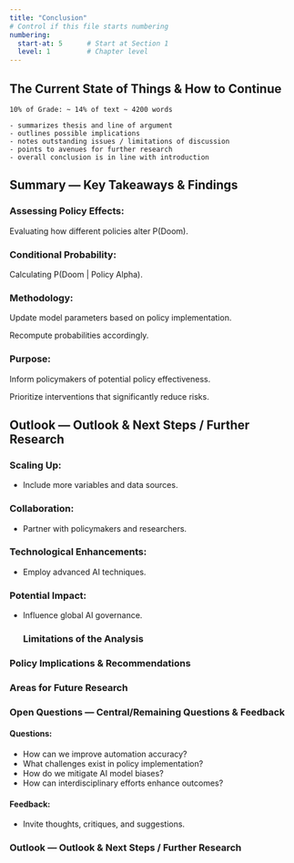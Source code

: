 ```yaml
---
title: "Conclusion"
# Control if this file starts numbering
numbering:
  start-at: 5      # Start at Section 1
  level: 1         # Chapter level
---
```


## The Current State of Things & How to Continue

```
10% of Grade: ~ 14% of text ~ 4200 words

- summarizes thesis and line of argument 
- outlines possible implications
- notes outstanding issues / limitations of discussion
- points to avenues for further research
- overall conclusion is in line with introduction
```

## Summary	— Key Takeaways & Findings

### Assessing Policy Effects:

Evaluating how different policies alter P(Doom).

### Conditional Probability:

Calculating P(Doom | Policy Alpha).

### Methodology:

Update model parameters based on policy implementation.

Recompute probabilities accordingly.

### Purpose:

Inform policymakers of potential policy effectiveness.

Prioritize interventions that significantly reduce risks.

## Outlook	—	Outlook & Next Steps / Further Research

### Scaling Up:

* Include more variables and data sources.

### Collaboration:

* Partner with policymakers and researchers.

### Technological Enhancements:

* Employ advanced AI techniques.

### Potential Impact:

* Influence global AI governance.

  ### Limitations of the Analysis

### Policy Implications & Recommendations

### Areas for Future Research

### Open Questions		—	Central/Remaining Questions & Feedback

#### Questions:

* How can we improve automation accuracy?  
* What challenges exist in policy implementation?  
* How do we mitigate AI model biases?  
* How can interdisciplinary efforts enhance outcomes?

#### Feedback:

* Invite thoughts, critiques, and suggestions.
  
<!-- ## List of Figures {.lof} -->

### Outlook — Outlook & Next Steps / Further Research